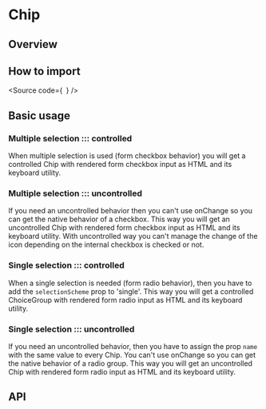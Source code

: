 

<Meta of={Stories} />

# Chip

## Overview

## How to import

<Source
  code={`
`}
/>

## Basic usage

<Canvas of={Stories.Base} />

### Multiple selection ::: controlled

When multiple selection is used (form checkbox behavior) you will get a controlled
Chip with rendered form checkbox input as HTML and its keyboard utility.

<Canvas of={Stories.MultipleControlled} />

### Multiple selection ::: uncontrolled

If you need an uncontrolled behavior then you can't use onChange so you can get the
native behavior of a checkbox. This way you will get an uncontrolled
Chip with rendered form checkbox input as HTML and its keyboard utility.
With uncontrolled way you can't manage the change of the icon depending on
the internal checkbox is checked or not.

<Canvas of={Stories.MultipleUncontrolled} />

### Single selection ::: controlled

When a single selection is needed (form radio behavior), then you have to
add the `selectionScheme` prop to 'single'. This way you will get a controlled
ChoiceGroup with rendered form radio input as HTML and its keyboard utility.

<Canvas of={Stories.SingleControlled} />

### Single selection ::: uncontrolled

If you need an uncontrolled behavior, then you have to assign the prop `name`
with the same value to every Chip. You can't use onChange so you can get the
native behavior of a radio group. This way you will get an uncontrolled
Chip with rendered form radio input as HTML and its keyboard utility.

<Canvas of={Stories.SingleUncontrolled} />

## API

<ArgTypes of={Stories} />
